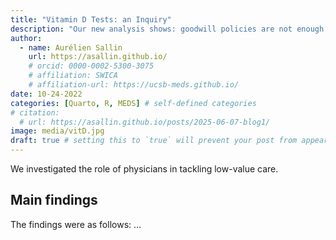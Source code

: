 ```yaml
---
title: "Vitamin D Tests: an Inquiry"
description: "Our new analysis shows: goodwill policies are not enough to convince physiciancs"
author:
  - name: Aurélien Sallin
    url: https://asallin.github.io/
    # orcid: 0000-0002-5300-3075
    # affiliation: SWICA
    # affiliation-url: https://ucsb-meds.github.io/ 
date: 10-24-2022
categories: [Quarto, R, MEDS] # self-defined categories
# citation: 
  # url: https://asallin.github.io/posts/2025-06-07-blog1/ 
image: media/vitD.jpg
draft: true # setting this to `true` will prevent your post from appearing on your listing page until you're ready!
---
```


We investigated the role of physicians in tackling low-value care.


## Main findings
The findings were as follows: ... 
